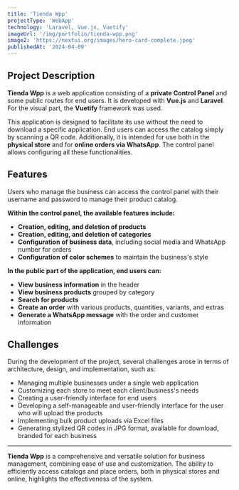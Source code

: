 ```yaml
---
title: 'Tienda Wpp'
projectType: 'WebApp'
technology: 'Laravel, Vue.js, Vuetify'
imageUrl: '/img/portfolio/tienda-wpp.png'
image2: 'https://nextui.org/images/hero-card-complete.jpeg'
publishedAt: '2024-04-09'
---
```

## Project Description

**Tienda Wpp** is a web application consisting of a **private Control Panel** and some public routes for end users. It is developed with **Vue.js** and **Laravel**. For the visual part, the **Vuetify** framework was used.

This application is designed to facilitate its use without the need to download a specific application. End users can access the catalog simply by scanning a QR code. Additionally, it is intended for use both in the **physical store** and for **online orders via WhatsApp**. The control panel allows configuring all these functionalities.

## Features

Users who manage the business can access the control panel with their username and password to manage their product catalog.

**Within the control panel, the available features include:**

- **Creation, editing, and deletion of products**
- **Creation, editing, and deletion of categories**
- **Configuration of business data**, including social media and WhatsApp number for orders
- **Configuration of color schemes** to maintain the business's style

**In the public part of the application, end users can:**

- **View business information** in the header
- **View business products** grouped by category
- **Search for products**
- **Create an order** with various products, quantities, variants, and extras
- **Generate a WhatsApp message** with the order and customer information

## Challenges

During the development of the project, several challenges arose in terms of architecture, design, and implementation, such as:

- Managing multiple businesses under a single web application
- Customizing each store to meet each client/business's needs
- Creating a user-friendly interface for end users
- Developing a self-manageable and user-friendly interface for the user who will upload the products
- Implementing bulk product uploads via Excel files
- Generating stylized QR codes in JPG format, available for download, branded for each business

---

**Tienda Wpp** is a comprehensive and versatile solution for business management, combining ease of use and customization. The ability to efficiently access catalogs and place orders, both in physical stores and online, highlights the effectiveness of the system.